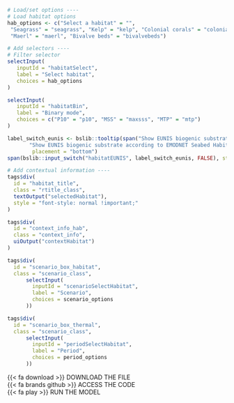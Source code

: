 ::: {.tabdiv}

```r
# Load/set options ----
# Load habitat options
hab_options <- c("Select a habitat" = "",
 "Seagrass" = "seagrass", "Kelp" = "kelp", "Colonial corals" = "colonialcorals",
 "Maerl" = "maerl", "Bivalve beds" = "bivalvebeds")

# Add selectors ----
# Filter selector
selectInput(
   inputId = "habitatSelect",
   label = "Select habitat", 
   choices = hab_options
)

selectInput(
   inputId = "habitatBin",
   label = "Binary mode", 
   choices = c("P10" = "p10", "MSS" = "maxsss", "MTP" = "mtp")
)

label_switch_eunis <- bslib::tooltip(span("Show EUNIS biogenic substrate", bsicons::bs_icon("info-circle")),
       "Show EUNIS biogenic substrate according to EMODNET Seabed Habitats product (https://emodnet.ec.europa.eu/en/seabed-habitats).",
        placement = "bottom")
span(bslib::input_switch("habitatEUNIS", label_switch_eunis, FALSE), style = "display: flex; margin-top: 25px; margin-bottom: 5px; margin-left: 5px;")

# Add contextual information ----
tags$div(
  id = "habitat_title",
  class = "rtitle_class",
  textOutput("selectedHabitat"),
  style = "font-style: normal !important;"
)

tags$div(
  id = "context_info_hab",
  class = "context_info",
  uiOutput("contextHabitat")
)
```

<div class="bottom-container"> 
::: {.grid .gridaltsm}

::: {.g-col-6}
```r
tags$div(
  id = "scenario_box_habitat",
  class = "scenario_class",
      selectInput(
        inputId = "scenarioSelectHabitat",
        label = "Scenario",
        choices = scenario_options
      ))
```

:::

::: {.g-col-6}
```r
tags$div(
  id = "scenario_box_thermal",
  class = "scenario_class",
      selectInput(
        inputId = "periodSelectHabitat",
        label = "Period",
        choices = period_options
      ))
```

:::

:::
</div>

<div class="context-icons">

<div class="context-icons-box" onclick="location.href='https://obis.org';">{{< fa download >}} DOWNLOAD THE FILE</div>

<div class="context-icons-box" onclick="location.href='https://obis.org';">{{< fa brands github >}} ACCESS THE CODE</div>

<div class="context-icons-box" onclick="location.href='https://obis.org';">{{< fa play >}} RUN THE MODEL</div>

</div>

:::